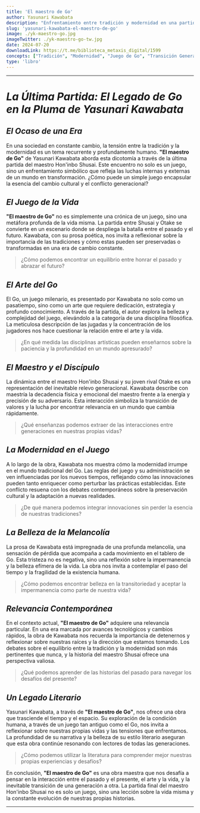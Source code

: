 ```yaml
---
title: 'El maestro de Go'
author: Yasunari Kawabata
description: "Enfrentamiento entre tradición y modernidad en una partida de Go. El maestro Hon'inbo Shusai y su rival Otake simbolizan el choque generacional y la belleza del juego como metáfora de la vida y la transición cultural."
slug: 'yasunari-kawabata-el-maestro-de-go'
image: ./yk-maestro-go.jpg
imageTwitter: ./yk-maestro-go-tw.jpg
date: 2024-07-20
downloadLink: https://t.me/biblioteca_metaxis_digital/1599
concepts: ["Tradición", "Modernidad", "Juego de Go", "Transición Generacional", "Impermanencia", "Go"]
type: 'libro'
---
```


---

# _La Última Partida: El Legado de Go en la Pluma de Yasunari Kawabata_

## _El Ocaso de una Era_

En una sociedad en constante cambio, la tensión entre la tradición y la modernidad es un tema recurrente y profundamente humano. **"El maestro de Go"** de Yasunari Kawabata aborda esta dicotomía a través de la última partida del maestro Hon'inbo Shusai. Este encuentro no solo es un juego, sino un enfrentamiento simbólico que refleja las luchas internas y externas de un mundo en transformación. ¿Cómo puede un simple juego encapsular la esencia del cambio cultural y el conflicto generacional?

## _El Juego de la Vida_

**"El maestro de Go"** no es simplemente una crónica de un juego, sino una metáfora profunda de la vida misma. La partida entre Shusai y Otake se convierte en un escenario donde se despliega la batalla entre el pasado y el futuro. Kawabata, con su prosa poética, nos invita a reflexionar sobre la importancia de las tradiciones y cómo estas pueden ser preservadas o transformadas en una era de cambio constante.

> ¿Cómo podemos encontrar un equilibrio entre honrar el pasado y abrazar el futuro?

## _El Arte del Go_

El Go, un juego milenario, es presentado por Kawabata no solo como un pasatiempo, sino como un arte que requiere dedicación, estrategia y profundo conocimiento. A través de la partida, el autor explora la belleza y complejidad del juego, elevándolo a la categoría de una disciplina filosófica. La meticulosa descripción de las jugadas y la concentración de los jugadores nos hace cuestionar la relación entre el arte y la vida.

> ¿En qué medida las disciplinas artísticas pueden enseñarnos sobre la paciencia y la profundidad en un mundo apresurado?

## _El Maestro y el Discípulo_

La dinámica entre el maestro Hon'inbo Shusai y su joven rival Otake es una representación del inevitable relevo generacional. Kawabata describe con maestría la decadencia física y emocional del maestro frente a la energía y precisión de su adversario. Esta interacción simboliza la transición de valores y la lucha por encontrar relevancia en un mundo que cambia rápidamente.

> ¿Qué enseñanzas podemos extraer de las interacciones entre generaciones en nuestras propias vidas?

## _La Modernidad en el Juego_

A lo largo de la obra, Kawabata nos muestra cómo la modernidad irrumpe en el mundo tradicional del Go. Las reglas del juego y su administración se ven influenciadas por los nuevos tiempos, reflejando cómo las innovaciones pueden tanto enriquecer como perturbar las prácticas establecidas. Este conflicto resuena con los debates contemporáneos sobre la preservación cultural y la adaptación a nuevas realidades.

> ¿De qué manera podemos integrar innovaciones sin perder la esencia de nuestras tradiciones?

## _La Belleza de la Melancolía_

La prosa de Kawabata está impregnada de una profunda melancolía, una sensación de pérdida que acompaña a cada movimiento en el tablero de Go. Esta tristeza no es negativa, sino una reflexión sobre la impermanencia y la belleza efímera de la vida. La obra nos invita a contemplar el paso del tiempo y la fragilidad de la existencia humana.

> ¿Cómo podemos encontrar belleza en la transitoriedad y aceptar la impermanencia como parte de nuestra vida?

## _Relevancia Contemporánea_

En el contexto actual, **"El maestro de Go"** adquiere una relevancia particular. En una era marcada por avances tecnológicos y cambios rápidos, la obra de Kawabata nos recuerda la importancia de detenernos y reflexionar sobre nuestras raíces y la dirección que estamos tomando. Los debates sobre el equilibrio entre la tradición y la modernidad son más pertinentes que nunca, y la historia del maestro Shusai ofrece una perspectiva valiosa.

> ¿Qué podemos aprender de las historias del pasado para navegar los desafíos del presente?

## _Un Legado Literario_

Yasunari Kawabata, a través de **"El maestro de Go"**, nos ofrece una obra que trasciende el tiempo y el espacio. Su exploración de la condición humana, a través de un juego tan antiguo como el Go, nos invita a reflexionar sobre nuestras propias vidas y las tensiones que enfrentamos. La profundidad de su narrativa y la belleza de su estilo literario aseguran que esta obra continúe resonando con lectores de todas las generaciones.

> ¿Cómo podemos utilizar la literatura para comprender mejor nuestras propias experiencias y desafíos?

En conclusión, **"El maestro de Go"** es una obra maestra que nos desafía a pensar en la interacción entre el pasado y el presente, el arte y la vida, y la inevitable transición de una generación a otra. La partida final del maestro Hon'inbo Shusai no es solo un juego, sino una lección sobre la vida misma y la constante evolución de nuestras propias historias.

---
